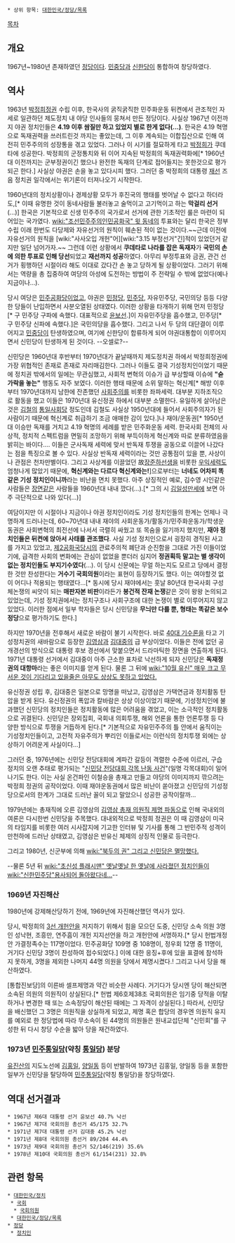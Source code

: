  * 상위 항목: [[대한민국/정당/목록]]

[[목차]]
== 개요 ==
1967년~1980년 존재하였던 [[정당]]이다. [[민중당]]과 [[신한당]]이 통합하여 창당하였다. 

== 역사 ==
1963년 [[박정희]]정권 수립 이후, 한국사의 굵직굵직한 민주화운동 뒤켠에서 관조적인 자세로 일관하던 제도정치 내 야당 인사들의 뭉쳐서 만든 정당이다. 사실상 1967년 이전까지 야권 정치인들은 '''4.19 이후 쌈질만 하고 있었지 별로 한게 없다(...)'''. 한국은 4.19 혁명으로 독재권력을 쓰러트린것 까지는 좋았는데, 그 이후 계속되는 이합집산으로 인해 여전히 민주주의의 성장통을 겪고 있었다. 그러나 이 시기를 절묘하게 타고 [[박정희]]가 쿠데타에 성공한다. 박정희의 군정통치와 뒤 이어 지속된 박정희의 독재권력화에[* 1960년대 이전까지는 군부정권이긴 했으나 완전한 독재의 단계로 접어들지는 못한것으로 평가되곤 한다.] 사실상 야권은 손을 놓고 있다시피 했다. 그러던 중 박정희의 대통령 [[재선]] 즈음 정치권 일각에서는 위기론이 터져나오기 시작한다.

1960년대의 정치상황이나 경제상황 모두가 후진국의 행태를 벗어날 수 없다고 하더라도,[* 이때 유명한 것이 동네사람들 불러놓고 술먹이고 고기먹이고 하는 '''막걸리 선거'''(...)] 한국은 기본적으로 신생 민주주의 국가로서 선거에 관한 기초적인 룰은 마련이 되어있는 국가였다. [[wiki:"조선민주주의인민공화국" 윗 동네]]의 투표와는 달리 한국은 정부 수립 이래 한번도 다당제와 자유선거의 원칙이 훼손된 적이 없는 것이다.~~근데 이전에 자유선거의 원칙을 [wiki:"사사오입 개헌"어][wiki:"3.15 부정선거"긴]적이 있었던거 같지만 일단 넘어가자.~~ 그런데 이런 상황에서 '''쿠데타로 나라를 잡은 독재자'''가 '''국민의 손에 의한 투표로 인해 당선'''되었고 '''재선까지 성공'''하였다. 아무리 부정투표와 금권, 관건 선거가 횡행하던 시절이라 해도 이대로 갔다간 손 놓고 당하게 될 상황이었다. 그러기 위해서는 역량을 총 집중하여 여당의 아성에 도전하는 방법이 주 전략일 수 밖에 없었다(예나 지금이나...). 

당시 여당은 [[민주공화당(1963년)|민주공화당]]이었고, 야권은 [[민정당]], [[민주당(1955년)|민주당]], 자유민주당, 국민의당 등등 다양한 당들이 난입하면서 사분오열된 상태였다. 이러한 상황을 타개하기 위해 먼저 민정당[* 구 민주당 구파에 속했다. 대표적으로 [[윤보선]].]이 자유민주당을 흡수했고, 민주당[* 구 민주당 신파에 속했다.]은 국민의당을 흡수했다. 그리고 나서 두 당의 대단결이 이루어지고 [[민중당]]이 탄생하였으며, 여기에 신한당이 합류하게 되어 야권대통합이 이루어지면서 신민당이 탄생하게 된 것이다. --오셀로?--

신민당은 1960년대 후반부터 1970년대가 끝날때까지 제도정치권 하에서 박정희정권에 가장 위협적인 존재로 존재로 자리매김한다. 그러나 이들도 결국 기성정치인이었기 때문에 정치권 밖에서의 일에는 무관심했고, 사회적 변혁의 이슈가 급 부상할때 이슈에 '''"숟가락을 놓는"''' 행동도 자주 보였다. 이러한 행태 때문에 소위 말하는 혁신계[* 해방 이후부터 1970년대까지 남한에 잔존했던 [[사회주의]]를 비롯한 좌파세력. 대부분 지하조직으로 활동을 했고 이들은 1970년대 유신정권 하에서 대부분 소멸한다. 유일하게 살아남은 것은 [[김철]]의 [[통일사회당]] 정도인데 김철도 사실상 1950년대에 들어서 사회주의자가 된 사람이기 때문에 혁신계로 취급하기 조금 애매한 감이 있다.]나 재야/운동권[* 1950년대 이승만 독재를 거치고 4.19 혁명의 세례를 받은 민주화운동 세력. 한국사회 전체의 사상적, 정치적 스펙트럼을 면밀히 조망하기 위해 부득이하게 혁신계와 따로 분류하였음을 밝히는 바이다.... 이들은 군사독재 세력에 맞서 반독재 투쟁을 공동으로 이끌어 나갔다는 점을 특징으로 볼 수 있다. 사실상 반독재 세력이라는 것만 공통점이 있을 뿐, 사상이나 관점은 천차만별이다. 그리고 사상계를 이끌었던 故[[장준하]]선생을 비롯한 [[우익]]세력도 엄청나게 많았기 때문에, '''혁신계와는 다르다 혁신계와는!''']으로부터는 '''너네도 어차피 똑같은 기성 정치인이니까'''라는 비난을 면치 못했다. 아주 상징적인 예로, 김수영 시인같은 사람들은 [[장면]]같은 사람들을 1960년대 내내 깠다(...).[* 그의 시 [[김일성만세]]에 보면 아주 극단적으로 나와 있다(...)]

여담이지만 이 시절이나 지금이나 야권 정치인이라도 기성 정치인들의 한계는 언제나 극명하게 드러나는데, 60~70년대 내내 재야의 사회운동가/활동가/민주화운동가/학생운동권은 사회변혁의 최전선에 나서서 극렬히 싸웠고 또 목숨을 잃기까지 했지만, '''재야 정치인들은 뒤켠에 앉아서 사태를 관조했다'''. 사실 기성 정치인으로서 굉장히 경직된 사고를 가지고 있었고, [[제2공화국]]당시의 관료주의적 폐단과 순진함을 그대로 가진 이들이었기에, 급격한 사회의 변화에는 관심이 없었을 뿐더러 심지어 '''정권획득 말고는 별 생각이 없는 정치인들도 부지기수였다'''(...). 이 당시 신문에는 무얼 하는지도 모르고 당에서 결정한 것만 찬성한다는 '''거수기 국회의원'''이라는 표현이 등장하기도 했다. 이는 여야할것 없이 어디나 적용되는 행태였다...[* 동시에 당시 재야에서는 훗날 80년대 한국사회 구성체논쟁의 씨앗이 되는 '''매판자본 비판'''이라든가 '''봉건적 잔재 논쟁'''같은 것이 왕왕 논의되고 있었는데, 기성 정치권에서는 정치구조나 사회구조에 대한 논쟁이 별로 이루어지지 않고 있었다. 이러한 점에서 일부 학자들은 당시 신민당을 '''무늬만 다를 뿐, 형태는 똑같은 보수정당'''으로 평가하기도 한다.]

하지만 1970년을 전후해서 새로운 바람이 불기 시작한다. 바로 [[40대 기수론]]을 타고 기성정치권의 새바람으로 등장한 [[김영삼]]과 [[김대중]]의 급 부상이었다. 이들은 전에 없던 공개경선의 방식으로 대통령 후보 경선에서 맞붙으면서 드라마틱한 장면을 연출하게 된다. 1971년 대통령 선거에서 김대중이 아주 근소한 표차로 낙선하게 되자 신민당은 '''독재정권의 대항마'''라는 좋은 이미지를 얻게 된다. 물론 그 뒤에 [[wiki:"10월 유신" 매우 크고 무서운 것이 기다리고 있을줄은 아무도 상상도 못하고 있었다.]]

유신정권 성립 후, 김대중은 일본으로 망명을 떠났고, 김영삼은 가택연금과 정치활동 탄압을 받게 된다. 유신정권의 폭압과 칼바람은 상상 이상이었기 때문에, 기성정치인에 불과했던 신민당의 정치인들은 정치활동에 많은 어려움을 겪었고, 이는 소극적인 정치활동으로 귀결된다. 신민당은 장외집회, 국회내 의회투쟁, 해외 언론을 통한 언론투쟁 등 다양한 방식으로 투쟁을 거듭하게 된다.[* 기본적으로 자유민주주의 틀 안에서 움직이는 기성정치인들이고, 고전적 자유주의가 뿌리인 이들로서는 이런식의 정치투쟁 외에는 상상하기 어려운게 사실이다...]

그러던 중, 1976년에는 신민당 전당대회에 계파간 갈등이 격렬한 수준에 이르러, 구습 정치의 오랜 추태로 평가되는 "[[신민당 전당대회 각목 난동 사건]]"(일명 각목대회)이 일어나기도 한다. 이는 사실 온건파인 이철승을 총재고 만들고 야당의 이미지까지 깎으려는 박정희 정권의 공작이었다. 이때 재야운동권에서 많은 비난이 쏟아졌고 신민당의 기성정당으로서의 한계가 그대로 드러난 꼴이 되고 말았으니 성공한 공작이랄까...

1979년에는 총재직에 오른 김영삼의 [[김영삼 총재 의원직 제명 파동]]으로 인해 국내외의 여론은 다시한번 신민당을 주목했다. 대내외적으로 박정희 정권은 이 때 김영삼이 미국의 타임지를 비롯한 여러 시사잡지에 기고한 인터뷰 및 기사를 통해 그 반민주적 성격이 만천하에 드러난 상태였고, 김영삼은 반유신 체제의 상징적 인물로 등극한다.

그리고 1980년, 신군부에 의해 [[wiki:"북두의 권" 그리고 신민당은 멸망했다.]]

--물론 5년 뒤 [[wiki:"초신성 플래시맨" 옛날옛날 한 옛날에 사라졌던 정치인들이]] [[wiki:"신한민주당"용사되어 돌아왔다네...]]--

=== 1969년 자진해산 ===
1980년에 강제해산당하기 전에, 1969년에 자진해산했던 역사가 있다.

당시, 박정희의 [[3선 개헌]]안을 저지하기 위해서 힘을 모으던 도중, 신민당 소속 의원 3명인 성낙현, 조흥만, 연주흠이 개헌 지지선언을 하고 개헌안에 서명하자.[* 당시 헌법개정안 가결정족수는 117명이었다. 민주공화당 109명 중 108명이, 정우회 12명 중 11명이, 거기다 신민당 3명이 찬성하여 접수되었다.] 이에 대한 응징+후에 있을 표결에 참석하지 못하게, 3명을 제외한 나머지 44명 의원을 당에서 제명시켰다.! 그리고 나서 당을 해산하였다.

[통합진보당]의 이른바 셀프제명과 약간 비슷한 사례다. 거기다가 당시엔 당이 해산되면 소속된 의원의 의원직이 상실된다.[* 헌법 제6호제38조 국회의원은 임기중 당적을 이탈하거나 변경한 때 또는 소속정당이 해산된 때에는 그 자격이 상실된다.] 따라서, 신민당을 배신했던 그 3명은 의원직을 상실하게 되었고, 제명 혹은 합당의 경우엔 의원직 유지를 예외로 한 정당법에 따라 무소속이 된 44명의 의원들은 원내교섭단체 "신민회"를 구성한 뒤 다시 창당 수순을 밟아 당을 재건하였다.

=== 1973년 [[민주통일당]](약칭 [[통일당]]) 분당 ===
[[유진산]]의 지도노선에 [[김홍일]], [[양일동]] 등이 반발하여 1973년 김홍일, 양일동 등을 포함한 일부가 신민당을 탈당하여 [[민주통일당]](약칭 통일당)을 창당하였다.

== 역대 선거결과 ==
 * 1967년 제6대 대통령 선거 윤보선 40.7% 낙선 
 * 1967년 제7대 국회의원 총선거 45/175 32.7%
 * 1971년 제7대 대통령 선거 김대중 45.2% 낙선
 * 1971년 제8대 국회의원 총선거 89/204 44.4%
 * 1973년 제9대 국회의원 총선거 52/146(219) 35.6% 
 * 1978년 제10대 국회의원 총선거 61/154(231) 32.8%

== 관련 항목 ==
 * [[대한민국/정치]]
  * [[국회]]
   * [[국회의원]]
  * [[대한민국/정당/목록]]
 * [[정당]]
  * [[정치인]]

